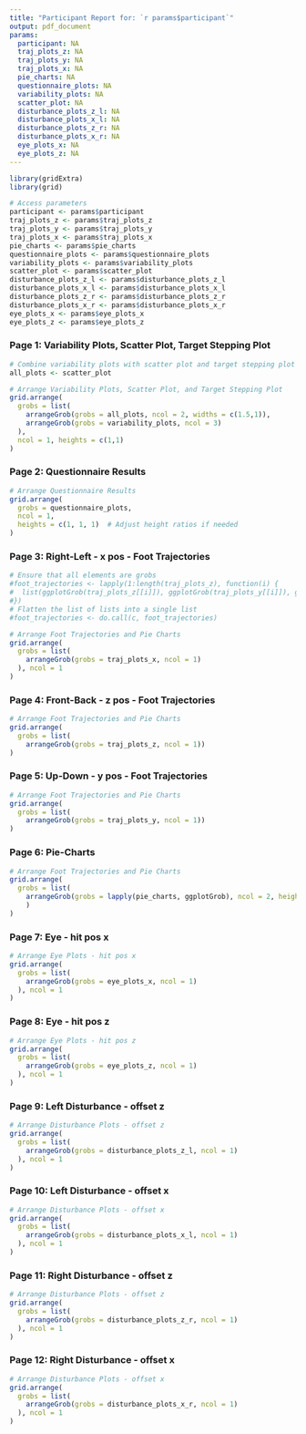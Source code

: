 ```yaml
---
title: "Participant Report for: `r params$participant`"
output: pdf_document
params:
  participant: NA
  traj_plots_z: NA
  traj_plots_y: NA
  traj_plots_x: NA
  pie_charts: NA
  questionnaire_plots: NA
  variability_plots: NA
  scatter_plot: NA
  disturbance_plots_z_l: NA
  disturbance_plots_x_l: NA
  disturbance_plots_z_r: NA
  disturbance_plots_x_r: NA
  eye_plots_x: NA
  eye_plots_z: NA
---
```


```r
library(gridExtra)
library(grid)

# Access parameters
participant <- params$participant
traj_plots_z <- params$traj_plots_z
traj_plots_y <- params$traj_plots_y
traj_plots_x <- params$traj_plots_x
pie_charts <- params$pie_charts
questionnaire_plots <- params$questionnaire_plots
variability_plots <- params$variability_plots
scatter_plot <- params$scatter_plot
disturbance_plots_z_l <- params$disturbance_plots_z_l
disturbance_plots_x_l <- params$disturbance_plots_x_l
disturbance_plots_z_r <- params$disturbance_plots_z_r
disturbance_plots_x_r <- params$disturbance_plots_x_r
eye_plots_x <- params$eye_plots_x
eye_plots_z <- params$eye_plots_z
```

### Page 1: Variability Plots, Scatter Plot, Target Stepping Plot
```r
# Combine variability plots with scatter plot and target stepping plot
all_plots <- scatter_plot

# Arrange Variability Plots, Scatter Plot, and Target Stepping Plot
grid.arrange(
  grobs = list(
    arrangeGrob(grobs = all_plots, ncol = 2, widths = c(1.5,1)),
    arrangeGrob(grobs = variability_plots, ncol = 3)
  ),
  ncol = 1, heights = c(1,1)
)
```

### Page 2: Questionnaire Results
```r
# Arrange Questionnaire Results
grid.arrange(
  grobs = questionnaire_plots,
  ncol = 1,
  heights = c(1, 1, 1)  # Adjust height ratios if needed
)
```

### Page 3: Right-Left - x pos - Foot Trajectories

```r
# Ensure that all elements are grobs
#foot_trajectories <- lapply(1:length(traj_plots_z), function(i) {
#  list(ggplotGrob(traj_plots_z[[i]]), ggplotGrob(traj_plots_y[[i]]), ggplotGrob(traj_plots_x[[i]]))
#})
# Flatten the list of lists into a single list
#foot_trajectories <- do.call(c, foot_trajectories)

# Arrange Foot Trajectories and Pie Charts
grid.arrange(
  grobs = list(
    arrangeGrob(grobs = traj_plots_x, ncol = 1)
  ), ncol = 1
)
```

### Page 4: Front-Back - z pos - Foot Trajectories

```r
# Arrange Foot Trajectories and Pie Charts
grid.arrange(
  grobs = list(
    arrangeGrob(grobs = traj_plots_z, ncol = 1))
)
```

### Page 5: Up-Down - y pos - Foot Trajectories

```r
# Arrange Foot Trajectories and Pie Charts
grid.arrange(
  grobs = list(
    arrangeGrob(grobs = traj_plots_y, ncol = 1))
)
```

### Page 6: Pie-Charts

```r
# Arrange Foot Trajectories and Pie Charts
grid.arrange(
  grobs = list(
    arrangeGrob(grobs = lapply(pie_charts, ggplotGrob), ncol = 2, heights = c(1, 1))
    )
)
```


### Page 7: Eye - hit pos x

```r
# Arrange Eye Plots - hit pos x
grid.arrange(
  grobs = list(
    arrangeGrob(grobs = eye_plots_x, ncol = 1)
  ), ncol = 1
)
```

### Page 8: Eye - hit pos z

```r
# Arrange Eye Plots - hit pos z
grid.arrange(
  grobs = list(
    arrangeGrob(grobs = eye_plots_z, ncol = 1)
  ), ncol = 1
)
```


### Page 9: Left Disturbance - offset z

```r
# Arrange Disturbance Plots - offset z
grid.arrange(
  grobs = list(
    arrangeGrob(grobs = disturbance_plots_z_l, ncol = 1)
  ), ncol = 1
)
```

### Page 10: Left Disturbance - offset x

```r
# Arrange Disturbance Plots - offset x
grid.arrange(
  grobs = list(
    arrangeGrob(grobs = disturbance_plots_x_l, ncol = 1)
  ), ncol = 1
)
```

### Page 11: Right Disturbance - offset z

```r
# Arrange Disturbance Plots - offset z
grid.arrange(
  grobs = list(
    arrangeGrob(grobs = disturbance_plots_z_r, ncol = 1)
  ), ncol = 1
)
```

### Page 12: Right Disturbance - offset x

```r
# Arrange Disturbance Plots - offset x
grid.arrange(
  grobs = list(
    arrangeGrob(grobs = disturbance_plots_x_r, ncol = 1)
  ), ncol = 1
)
```


